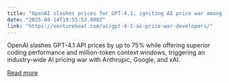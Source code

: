 ```yaml
---
title: "OpenAI slashes prices for GPT-4.1, igniting AI price war among tech giants"
date: "2025-04-14T19:55:53.000Z"
link: "https://venturebeat.com/ai/gpt-4-1-ai-price-war-developers/"
---
```


OpenAI slashes GPT-4.1 API prices by up to 75% while offering superior coding performance and million-token context windows, triggering an industry-wide AI pricing war with Anthropic, Google, and xAI.

[Read more](https://venturebeat.com/ai/gpt-4-1-ai-price-war-developers/)
